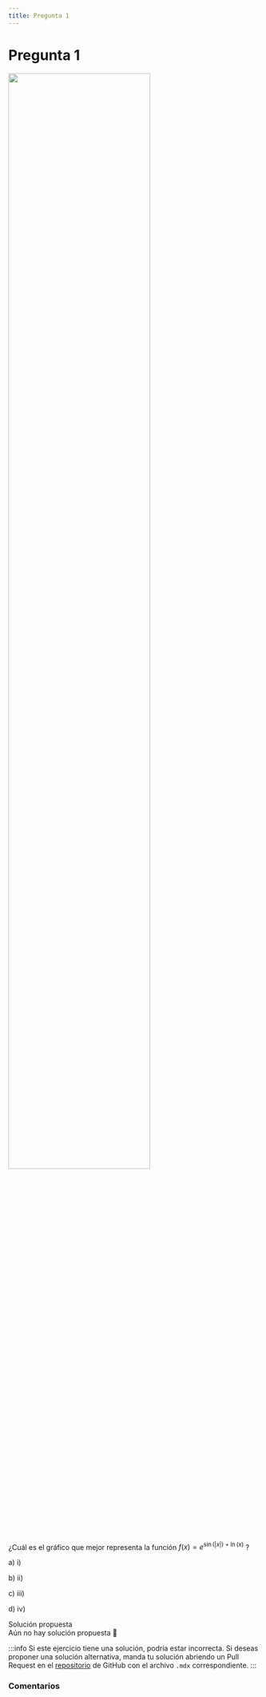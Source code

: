 ```yaml
---
title: Pregunta 1
---
```



# Pregunta 1

<Image
  src="mathematics/calculus-1-2-3/exercises/2017-2/p01/image.png"
  width="75%"
/>

¿Cuál es el gráfico que mejor representa la función $f(x)=e^{\sin (|x|)+\ln (x)}$ ?

a) i)

b) ii)

c) iii)

d) iv)

<MDXDetails>
<summary>Solución propuesta</summary>

<div className="exercise">
Aún no hay solución propuesta 🥲
</div>

:::info
Si este ejercicio tiene una solución, podría estar incorrecta. Si deseas proponer una solución alternativa, manda tu solución abriendo
un Pull Request en el [repositorio](https://github.com/crow-rojas/apuntes-fundamentals/pulls) de GitHub con el archivo
`.mdx` correspondiente.
:::

</MDXDetails>

### Comentarios

<Disqus
  url="https://crow-rojas.github.io/apuntes-fundamentals/docs/mathematics/calculus-1-2-3/exercises/2017-2/p01"
  identifier="docs/mathematics/calculus-1-2-3/exercises/2017-2/p01"
  title="2017-2 Cálculo I, II y III - Pregunta 01"
/>
